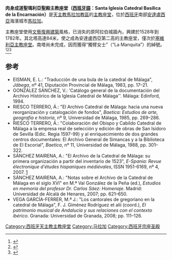 {{Infobox church
| name                   = 马拉加主教座堂
| fullname               = Santa Iglesia Catedral Basílica de la Encarnación
| image                  = Torrecatedralypalmeras.jpg
| coordinates            = {{coord|36.720042|-4.42012|region:ES_type:landmark|display=title}}
| country                = Spain
| denomination           = 罗马天主教
| groundbreaking         = 1528年
| completed date         = 1782年
| height                 = 84米
}}
'''肉身成道聖瑪利亞聖殿主教座堂（[[西班牙語|西班牙語]]：Santa Iglesia Catedral Basílica de la Encarnación）'''是[[天主教馬拉加教區|天主教馬拉加教區]]的[[主教座堂|主教座堂]]，位於[[西班牙|西班牙]]南部[[安達盧西亞|安達盧西亞]]海濱城市[[馬拉加|馬拉加]]。

主教座堂使用[[文藝復興建築|文藝復興建築]]風格，已消失的原阿拉伯城牆內，興建於1528年到1782年。其北塔高達84米，使之成為安達盧西亞第二高的主教座堂，僅次於[[塞維利亞主教座堂|塞維利亞主教座堂]]。南塔尚未完成，因而獲得“獨臂女士”（“La Manquita”）的綽號。<ref>{{Cite web |url=http://www.20minutos.es/noticia/172623/0/catedral/goteras/hay/ |title=存档副本 |access-date=2012-01-30 |archive-date=2017-02-15 |archive-url=https://web.archive.org/web/20170215120649/http://www.20minutos.es/noticia/172623/0/catedral/goteras/hay/ |dead-url=no }}</ref><ref>{{Cite web |url=http://www.20minutos.es/noticia/247598/0/obras/catedral/malaga/ |title=存档副本 |access-date=2012-01-30 |archive-date=2017-02-15 |archive-url=https://web.archive.org/web/20170215115317/http://www.20minutos.es/noticia/247598/0/obras/catedral/malaga/ |dead-url=no }}</ref><ref>{{Cite web |url=http://www.20minutos.es/noticia/349183/0/rstauracion/cubierta/catedral/ |title=存档副本 |access-date=2012-01-30 |archive-date=2017-02-15 |archive-url=https://web.archive.org/web/20170215114342/http://www.20minutos.es/noticia/349183/0/rstauracion/cubierta/catedral/ |dead-url=no }}</ref>

==参考==
{{Reflist}}
* EISMAN, E. L.: "Traducción de una bula de la catedral de Málaga", ''Jábega'', nº 41, Diputación Provincial de Málaga, 1983, pp. 17–21.
* GONZÁLEZ SÁNCHEZ, V.: 'Catálogo general de la documentación del Archivo Histórico de la Iglesia Catedral de Málaga''. Málaga: Edinford, 1994.
* RIESCO TERRERO, Á.: "El Archivo Catedral de Málaga: hacia una nueva reorganización y catalogación de fondos", ''Baetica: Estudios de arte, geografía e historia'', nº 9, Universidad de Málaga, 1985, pp. 269–286.
* RIESCO TERRERO, Á.: "Colaboración del Obispo y Cabildo Catedral de Málaga a la empresa real de selección y edición de obras de San Isidoro de Sevilla (Edic. Regia 1597-99) y al enriquecimiento de dos grandes centros documentales: El Archivo General de Simancas y a la Biblioteca de El Escorial", ''Baetica'', nº 11, Universidad de Málaga, 1988, pp. 301–322.
* SÁNCHEZ MAIRENA, A.: "El Archivo de la Catedral de Málaga: su primera organización a partir del inventario de 1523", ''E-Spania: Revue électronique d'études hispaniques médiévales'', ISSN 1951-6169, nº 4, 2007. [http://e-spania.revues.org/index3243.html] {{Wayback|url=http://e-spania.revues.org/index3243.html |date=20100330021108 }}
* SÁNCHEZ MAIRENA, A.: "Notas sobre el Archivo de la Catedral de Málaga en el siglo XVI" en M.ª Val González de la Peña (ed.), ''Estudios en memoria del profesor Dr. Carlos Sáez: Homenaje''. Madrid: Universidad de Alcalá de Henares, 2007; pp. 621–650.
* VEGA GARCÍA-FERRER, M.ª J.: "Los cantorales de gregoriano en la catedral de Málaga", F. J. Giménez Rodríguez et alii (coord.), ''El patrimonio musical de Andalucía y sus relaciones con el contexto ibérico''. Granada: Universidad de Granada, 2008; pp. 111–126.

{{commons category|catedral de Málaga}}
[[Category:西班牙天主教主教座堂|Category:西班牙天主教主教座堂]]
[[Category:马拉加|Category:马拉加]]
[[Category:西班牙宗座圣殿|Category:西班牙宗座圣殿]]